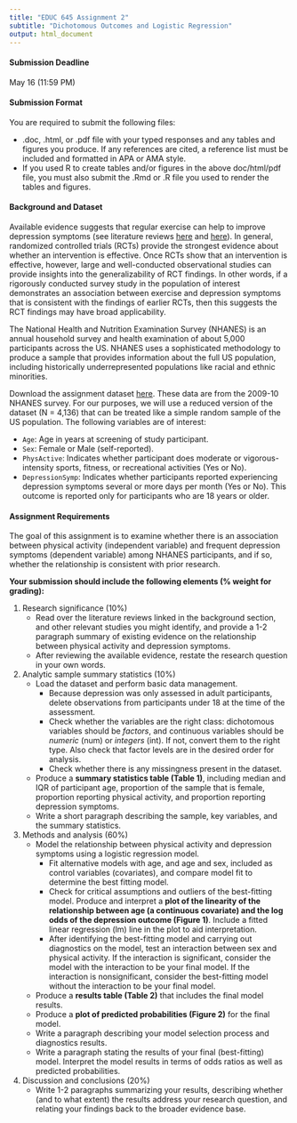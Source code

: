 ```yaml
---
title: "EDUC 645 Assignment 2"
subtitle: "Dichotomous Outcomes and Logistic Regression"
output: html_document
---
```


#### Submission Deadline

May 16 (11:59 PM)

#### Submission Format

You are required to submit the following files:  

 * .doc, .html, or .pdf file with your typed responses and any tables and figures you produce. If any references are cited, a reference list must be included and formatted in APA or AMA style.
 * If you used R to create tables and/or figures in the above doc/html/pdf file, you must also submit the .Rmd or .R file you used to render the tables and figures. 
 
#### Background and Dataset

Available evidence suggests that regular exercise can help to improve depression symptoms (see literature reviews [here](https://doi.org/10.1186/s12889-020-09323-y) and [here](https://uo-educ-quant.github.io/645/articles/Kandola_2019.pdf)). In general, randomized controlled trials (RCTs) provide the strongest evidence about whether an intervention is effective. Once RCTs show that an intervention is effective, however, large and well-conducted observational studies can provide insights into the generalizability of RCT findings. In other words, if a rigorously conducted survey study in the population of interest demonstrates an association between exercise and depression symptoms that is consistent with the findings of earlier RCTs, then this suggests the RCT findings may have broad applicability. 

The National Health and Nutrition Examination Survey (NHANES) is an annual household survey and health examination of about 5,000 participants across the US. NHANES uses a sophisticated methodology to produce a sample that provides information about the full US population, including historically underrepresented populations like racial and ethnic minorities. 

Download the assignment dataset [here](https://uo-educ-quant.github.io/645/data/NHANES_data_Assign1.RData). These data are from the 2009-10 NHANES survey. For our purposes, we will use a reduced version of the dataset (N = 4,136) that can be treated like a simple random sample of the US population. The following variables are of interest:

 * `Age`: Age in years at screening of study participant.
 * `Sex`: Female or Male (self-reported).
 * `PhysActive`: Indicates whether participant does moderate or vigorous-intensity sports, fitness, or recreational activities (Yes or No).
 * `DepressionSymp`: Indicates whether participants reported experiencing depression symptoms several or more days per month (Yes or No). This outcome is reported only for participants who are 18 years or older.

#### Assignment Requirements

The goal of this assignment is to examine whether there is an association between physical activity (independent variable) and frequent depression symptoms (dependent variable) among NHANES participants, and if so, whether the relationship is consistent with prior research. 

**Your submission should include the following elements (% weight for grading):**

1. Research significance (10%) 
    + Read over the literature reviews linked in the background section, and other relevant studies you might identify, and provide a 1-2 paragraph summary of existing evidence on the relationship between physical activity and depression symptoms. 
    + After reviewing the available evidence, restate the research question in your own words. 


2. Analytic sample summary statistics (10%)
    + Load the dataset and perform basic data management.
      + Because depression was only assessed in adult participants, delete observations from participants under 18 at the time of the assessment.  
      + Check whether the variables are the right class: dichotomous variables should be *factors*, and continuous variables should be *numeric* (num) or *integers* (int). If not, convert them to the right type. Also check that factor levels are in the desired order for analysis. 
      + Check whether there is any missingness present in the dataset.
    + Produce a **summary statistics table (Table 1)**, including median and IQR of participant age, proportion of the sample that is female, proportion reporting physical activity, and proportion reporting depression symptoms.
    + Write a short paragraph describing the sample, key variables, and the summary statistics.


3. Methods and analysis (60%)
    + Model the relationship between physical activity and depression symptoms using a logistic regression model.
      + Fit alternative models with age, and age and sex, included as control variables (covariates), and compare model fit to determine the best fitting model.
      + Check for critical assumptions and outliers of the best-fitting model. Produce and interpret a **plot of the linearity of the relationship between age (a continuous covariate) and the log odds of the depression outcome (Figure 1)**. Include a fitted linear regression (lm) line in the plot to aid interpretation. 
      + After identifying the best-fitting model and carrying out diagnostics on the model, test an interaction between sex and physical activity. If the interaction is significant, consider the model with the interaction to be your final model. If the interaction is nonsignificant, consider the best-fitting model without the interaction to be your final model. 
    + Produce a **results table (Table 2)** that includes the final model results.
    + Produce a **plot of predicted probabilities (Figure 2)** for the final model.
    + Write a paragraph describing your model selection process and diagnostics results.
    + Write a paragraph stating the results of your final (best-fitting) model. Interpret the model results in terms of odds ratios as well as predicted probabilities.


4. Discussion and conclusions (20%)
    + Write 1-2 paragraphs summarizing your results, describing whether (and to what extent) the results address your research question, and relating your findings back to the broader evidence base. 

